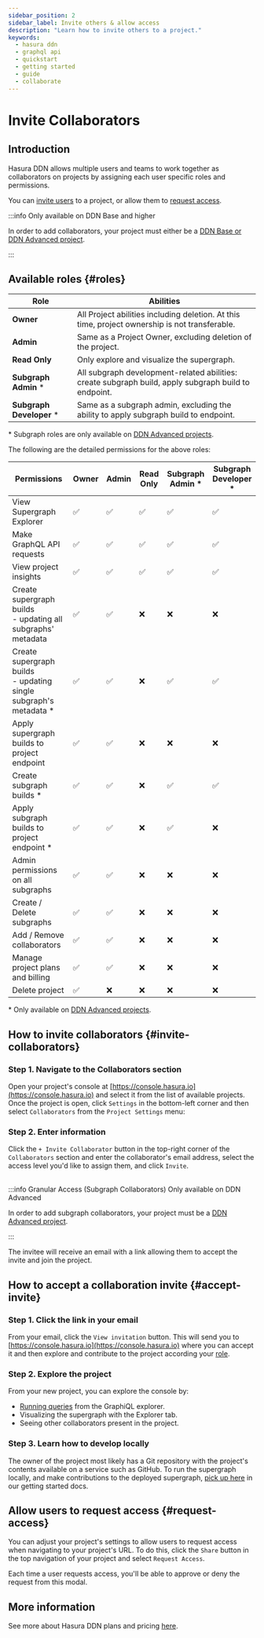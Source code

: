 ```yaml
---
sidebar_position: 2
sidebar_label: Invite others & allow access
description: "Learn how to invite others to a project."
keywords:
  - hasura ddn
  - graphql api
  - quickstart
  - getting started
  - guide
  - collaborate
---
```



# Invite Collaborators

## Introduction

Hasura DDN allows multiple users and teams to work together as collaborators on projects by assigning each user specific
roles and permissions.

You can [invite users](#invite-collaborators) to a project, or allow them to [request access](#request-access).

:::info Only available on DDN Base and higher

In order to add collaborators, your project must either be a
[DDN Base or DDN Advanced project](https://hasura.io/pricing/ddn).

:::

## Available roles {#roles}

| Role                     | Abilities                                                                                            |
|--------------------------|------------------------------------------------------------------------------------------------------|
| **Owner**                | All Project abilities including deletion. At this time, project ownership is not transferable.       |
| **Admin**                | Same as a Project Owner, excluding deletion of the project.                                          |
| **Read Only**            | Only explore and visualize the supergraph.                                                           |
| **Subgraph Admin** *     | All subgraph development-related abilities: create subgraph build, apply subgraph build to endpoint. |
| **Subgraph Developer** * | Same as a subgraph admin, excluding the ability to apply subgraph build to endpoint.                 |

\* Subgraph roles are only available on [DDN Advanced projects](https://hasura.io/pricing/ddn).

The following are the detailed permissions for the above roles:

| Permissions                                                           | Owner | Admin | Read Only | Subgraph<br/> Admin * | Subgraph<br/> Developer * |
|-----------------------------------------------------------------------|-------|-------|-----------|-----------------------|---------------------------|
| View Supergraph Explorer                                              | ✅     | ✅     | ✅         | ✅                     | ✅                         |
| Make GraphQL API requests                                             | ✅     | ✅     | ✅         | ✅                     | ✅                         |
| View project insights                                                 | ✅     | ✅     | ✅         | ✅                     | ✅                         |
| Create supergraph builds<br/> - updating all subgraphs' metadata      | ✅     | ✅     | ❌         | ❌                     | ❌                         |
| Create supergraph builds<br/> - updating single subgraph's metadata * | ✅     | ✅     | ❌         | ✅                     | ✅                         |
| Apply supergraph builds to project endpoint                           | ✅     | ✅     | ❌         | ❌                     | ❌                         |
| Create subgraph builds *                                              | ✅     | ✅     | ❌         | ✅                     | ✅                         |
| Apply subgraph builds to project endpoint *                           | ✅     | ✅     | ❌         | ✅                     | ❌                         |
| Admin permissions on all subgraphs                                    | ✅     | ✅     | ❌         | ❌                     | ❌                         |
| Create / Delete subgraphs                                             | ✅     | ✅     | ❌         | ❌                     | ❌                         |
| Add / Remove collaborators                                            | ✅     | ✅     | ❌         | ❌                     | ❌                         |
| Manage project plans and billing                                      | ✅     | ✅     | ❌         | ❌                     | ❌                         |
| Delete project                                                        | ✅     | ❌     | ❌         | ❌                     | ❌                         |

\* Only available on [DDN Advanced projects](https://hasura.io/pricing/ddn).

## How to invite collaborators {#invite-collaborators}

### Step 1. Navigate to the Collaborators section

Open your project's console at [https://console.hasura.io](https://console.hasura.io) and select it from the list of
available projects. Once the project is open, click `Settings` in the bottom-left corner and then select `Collaborators`
from the `Project Settings` menu:

<Thumbnail src="/img/ci-cd/0.0.1_console_invite-collaborator.png" alt="Invite a collaborator" width="1000" />

### Step 2. Enter information

Click the `+ Invite Collaborator` button in the top-right corner of the `Collaborators` section and enter the
collaborator's email address, select the access level you'd like to assign them, and click `Invite`.

<Thumbnail src="/img/ci-cd/0.0.1_console_assign-collaborator-role.png" alt="Invite a collaborator" width="1000" />

<br />
:::info Granular Access (Subgraph Collaborators) Only available on DDN Advanced

In order to add subgraph collaborators, your project must be a [DDN Advanced project](https://hasura.io/pricing/ddn).

:::

The invitee will receive an email with a link allowing them to accept the invite and join the project.

## How to accept a collaboration invite {#accept-invite}

### Step 1. Click the link in your email

From your email, click the `View invitation` button. This will send you to
[https://console.hasura.io](https://console.hasura.io) where you can accept it and then explore and contribute to the
project according your [role](#roles).

### Step 2. Explore the project

From your new project, you can explore the console by:

- [Running queries](/graphql-api/queries/) from the GraphiQL explorer.
- Visualizing the supergraph with the Explorer tab.
- Seeing other collaborators present in the project.

### Step 3. Learn how to develop locally

The owner of the project most likely has a Git repository with the project's contents available on a service such as
GitHub. To run the supergraph locally, and make contributions to the deployed supergraph,
[pick up here](/getting-started/build/build-your-api) in our getting started docs.

## Allow users to request access {#request-access}

You can adjust your project's settings to allow users to request access when navigating to your project's URL. To do
this, click the `Share` button in the top navigation of your project and select `Request Access`.

<Thumbnail
  src="/img/get-started/console_read-only.png"
  alt="Allow users to request access to your project"
  width="1000"
/>

Each time a user requests access, you'll be able to approve or deny the request from this modal.

## More information

See more about Hasura DDN plans and pricing [here](billing/pricing.mdx).
